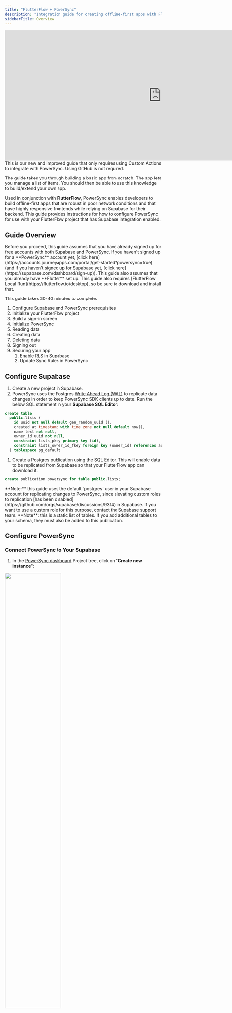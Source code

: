 ```yaml
---
title: "FlutterFlow + PowerSync"
description: "Integration guide for creating offline-first apps with FlutterFlow and PowerSync with Supabase as the backend."
sidebarTitle: Overview
---
```


<Frame caption="Video walkthrough of the integration guide.">
   <iframe width="1005" height="420" src="https://www.youtube.com/embed/eUcBCyPfVok?si=WFPfEp-86Dr_3qh_" title="YouTube video player" frameborder="0" allow="accelerometer; autoplay; clipboard-write; encrypted-media; gyroscope; picture-in-picture; web-share" referrerpolicy="strict-origin-when-cross-origin" allowfullscreen></iframe>
</Frame>

<Info>
This is our new and improved guide that only requires using Custom Actions to integrate with PowerSync. Using GitHub is not required.

The guide takes you through building a basic app from scratch. The app lets you manage a list of items. You should then be able to use this knowledge to build/extend your own app.
</Info>

Used in conjunction with **FlutterFlow**, PowerSync enables developers to build offline-first apps that are robust in poor network conditions and that have highly responsive frontends while relying on Supabase for their backend. This guide provides instructions for how to configure PowerSync for use with your FlutterFlow project that has Supabase integration enabled.

## Guide Overview

<Info>
   Before you proceed, this guide assumes that you have already signed up for free accounts with both Supabase and PowerSync. If you haven't signed up for a **PowerSync** account yet, [click here](https://accounts.journeyapps.com/portal/get-started?powersync=true) (and if you haven't signed up for Supabase yet, [click here](https://supabase.com/dashboard/sign-up)). This guide also assumes that you already have **Flutter** set up.

</Info>
<Check>
   This guide also requires [FlutterFlow Local Run](https://flutterflow.io/desktop), so be sure to download and install that.
</Check>

This guide takes 30-40 minutes to complete.

1. Configure Supabase and PowerSync prerequisites
2. Initialize your FlutterFlow project
3. Build a sign-in screen
4. Initialize PowerSync
5. Reading data
6. Creating data
7. Deleting data
8. Signing out
9. Securing your app
   1. Enable RLS in Supabase
   2. Update Sync Rules in PowerSync

## Configure Supabase

1. Create a new project in Supabase.
2. PowerSync uses the Postgres [Write Ahead Log (WAL)](https://www.postgresql.org/docs/current/wal-intro.html) to replicate data changes in order to keep PowerSync SDK clients up to date.
Run the below SQL statement in your **Supabase SQL Editor**:

```sql
create table
  public.lists (
    id uuid not null default gen_random_uuid (),
    created_at timestamp with time zone not null default now(),
    name text not null,
    owner_id uuid not null,
    constraint lists_pkey primary key (id),
    constraint lists_owner_id_fkey foreign key (owner_id) references auth.users (id) on delete cascade
  ) tablespace pg_default
```

1. Create a Postgres publication using the SQL Editor. This will enable data to be replicated from Supabase so that your FlutterFlow app can download it.

```sql
create publication powersync for table public.lists;
```

<Info>
   **Note:** this guide uses the default `postgres` user in your Supabase account for replicating changes to PowerSync, since elevating custom roles to replication [has been disabled](https://github.com/orgs/supabase/discussions/9314) in Supabase. If you want to use a custom role for this purpose, contact the Supabase support team.
</Info>

<Note>
   **Note**: this is a static list of tables. If you add additional tables to your schema, they must also be added to this publication.
</Note>

## Configure PowerSync

### Connect PowerSync to Your Supabase

1. In the [PowerSync dashboard](/usage/tools/powersync-dashboard) Project tree, click on "**Create new instance**":

<Frame>
  <img src="/images/integration-20.png" width="60%"/>
</Frame>

1. Give your instance a name, such as "Supabase Testing".
2. Under the "**General**" tab, you can change the default cloud region from US to EU, JP (Japan), or AU (Australia) if desired (more cloud regions are available, [contact us](/resources/contact-us) if you need a different region).
3. Under the "DB Connections" tab, click on the + icon.
4. Now we get the connection details from Supabase:
   * In your Supabase dashboard, navigate to **"Project Settings"** \-> **"Database" -> "Connection string**" and select the "URI" tab.
   * Uncheck the "**Display connection pooler**" checkbox. PowerSync needs to connect to the database directly and cannot use the pooler.
<Frame>
  <img src="/images/integration-21.png"/>
</Frame>
It is important to uncheck this checkbox
   * Copy the connection string. The hostname should be `db.<PROJECT-ID>.supabase.co`, and not, for example, `aws-0-us-west-1.pooler.supabase.com`.
   * Paste this URI in PowerSync the instance **URI** field.
   * Enter the password for the `postgres` user in your Supabase database: (Supabase also [refers to this password](https://supabase.com/docs/guides/database/managing-passwords) as the _database password_ or _project password_).
   * PowerSync has the Supabase CA certificate pre-configured — `verify-full` SSL mode can be used directly, without any custom certificates.
1. Click **"Test Connection"** and fix any errors.
2. Under the **"Client Auth"** tab, enable **"Use Supabase Auth".**
3. Click **"Save".**

<Note>
The "Supabase Auth" setting no longer works for Supabase projects created after 25 November 2024. While we are working with Supabase on a fix, please apply this workaround: https://releases.powersync.com/announcements/important-notice-for-supabase-users-using-supabase-jwts
</Note>

PowerSync deploys and configures an isolated cloud environment for you, which will take a few minutes to complete.

### Configure Sync Rules

[Sync Rules](/usage/sync-rules) allow developers to control which data gets synced to which user devices using a SQL-like syntax in a YAML file. For the demo app, we're going to specify that each user can only see their own to-do lists and list items.

1\. To update your Sync Rules, open the `sync-rules.yaml` file.

<Frame>
  <img src="/images/integration-22.avif" width="60%"/>
</Frame>
1. Replace the `sync-rules.yaml` file's contents with the below:

```yaml This will sync the entire table to all users - we will refine this later
bucket_definitions:
    global:
        data:
            - SELECT * FROM lists
```

For additional information on PowerSync's Sync Rules, refer to the [Sync Rules](/usage/sync-rules) documentation.

If you're wondering how Sync Rules relate to Supabase Postgres [RLS](https://supabase.com/docs/guides/auth/row-level-security), see [this subsection](/integration-guides/supabase-+-powersync/rls-and-sync-rules).

## Initialize Your FlutterFlow Project

1. Create a new Blank app, give it a name, and disable Firebase.
2. Under **"App Settings" -> "Integrations"**, enable Supabase. Enter your **"API URL"** and **"Anon Key"** and click **"Get Schema".**
3. Under **"App Values" -> "Constants"**, click **"Add App Constant".**
   1. For **Constant Name**, enter `PowerSyncUrl`.
   2. For **Constant Value**, copy and paste your instance URL from the PowerSync Dashboard:

<Frame>
  <img src="/images/integration-23.png" width="60%"/>
</Frame>

You should now see this under App Constants:

<Frame>
  <img src="/images/integration-24.avif"/>
</Frame>

## Build A Sign-In Screen

1. Under Pages, click **"Add Page, Component or Flow".**
<Frame>
  <img src="/images/integration-25.avif"/>
</Frame>
2. Select the Auth1 template and name the page "Login".
3. Delete the _Sign Up_, _Forgot Password_ and _Social Login_ buttons — we will only be supporting Login for this demo app.
<Frame>
  <img src="/images/integration-26.avif"/>
</Frame>
4. Under **"App Settings" -> "App Settings" -> "Authentication"**:
   1. Enable Authentication.
   2. Set Supabase as the Authentication Type.
   3. Set the Login page you just created as the Entry Page.
   4. Set HomePage as the Logged In Page:
<Frame>
  <img src="/images/integration-27.avif"/>
</Frame>
5. In your Supabase Dashboard, under **"Authentication"**, click on **"Add User" -> "Create new user"** and create a user for yourself to test with:
<Frame>
  <img src="/images/integration-28.png" width="60%"/>
</Frame>
6. Launch your app on a physical or simulator device:
<Frame caption="Click on Test">
  <img src="/images/integration-29.avif"/>
</Frame>

<Info>
   **Checkpoint:** you should now be able to log into the app using the Supabase user account you just created. After logging in you should see a blank screen.
</Info>

For once, a blank screen means success:
<img src="/images/integration-30.avif" width="30%"/>

## Initialize PowerSync

1. Click on **"Custom Code" -> "Add" -> "Action".**
2. Name the Custom Action `initpowersync`.
   1. **NOTE:** use all lowercase for this Custom Action is important due to naming conversion that FF performs behind the scenes.
3. Copy and paste the custom action code from here:[https://github.com/powersync-ja/powersync-flutterflow-template/blob/flutterflow/lib/custom\_code/actions/initpowersync.dart](https://github.com/powersync-ja/powersync-flutterflow-template/blob/flutterflow/lib/custom%5Fcode/actions/initpowersync.dart)
4. Import your schema:
   1. On the PowerSync Dashboard, right-click on your instance and select **"Generate Client-Side Schema"** and select Dart as the language.
   <Frame>
      <img src="/images/integration-31.avif"/>
   </Frame>
   2. Paste this into your Custom Action code on line 27 after the equals sign.
   3. Due to a limitation in FF, you now need to prefix each instance of `Schema`, `Column` and `Table` with `powersync`.
   4. Your custom action schema definition should now look like this:
   <Frame>
      <img src="/images/integration-32.avif"/>
   </Frame>
5. Under **"Action Settings"** on the right, add this dependency into "Pubspec Dependencies": `powersync: ^1.8.4`
   1. FlutterFlow imports and old version of sqflite by default and it's not possible to remove it, so you also need to add this dependency: `sqflite: ^2.3.3`
   2. Your dependencies should now look as follows:

<Frame>
   <img src="/images/Screenshot 2024-10-07 at 16.36.10.png" width="60%"/>
</Frame>

1. Save your new custom action
2. Still in Custom Actions, under **"Custom Files"** click on `main.dart` and set your new Custom Action as a Final Action and click Save.
<Frame>
   <img src="/images/integration-34.avif"/>
</Frame>

<Info>
**Checkpoint:** You should now be able to validate that PowerSync is initializing correctly by taking these steps:

1. Stop any running simulator app sessions
2. Restart the app by clicking "Test", and sign in
3. Click on "Open Device Logs"
4. You should see this kind of log message:

```
flutter: [PowerSync] FINE: 2024-04-16 13:47:52.259974: Credentials: PowerSyncCredentials

flutter: [PowerSync] FINE: 2024-04-16 13:47:52.607802: Applied checkpoint 2
```
</Info>


## Reading Data

We will now create our first UI and bind it to the data in the local SQLite database on the device.

### Create a Custom Action to Stream all Lists

<Info>
   For watched (realtime) queries in FlutterFlow, you need 2x Custom Actions per table. For delete, update and insert queries you only need 1x Custom Action. We are working to see if we can aleviate this constraint.
</Info>

1. Create a new Custom Action and call it `watchLists` and paste the below code:

```dart
// Automatic FlutterFlow imports
import '/backend/supabase/supabase.dart';
import '/flutter_flow/flutter_flow_theme.dart';
import '/flutter_flow/flutter_flow_util.dart';
import '/custom_code/actions/index.dart'; // Imports other custom actions
import '/flutter_flow/custom_functions.dart'; // Imports custom functions
import 'package:flutter/material.dart';
// Begin custom action code
// DO NOT REMOVE OR MODIFY THE CODE ABOVE!

import 'package:powersync/powersync.dart' as powersync;
import '/custom_code/actions/initpowersync.dart';
import 'package:supabase_flutter/supabase_flutter.dart';
import 'dart:async';

Future<void> watchLists(
    Future Function(List<ListsRow>? result) callback) async {
  var stream = db.watch('SELECT * FROM lists');
  listsSubscription?.cancel(); //it's important to clean up any existing subscriptions otherwise app performance will degrade
  listsSubscription = stream.listen((data) {
    callback(
        data.map((json) => ListsRow(Map<String, dynamic>.from(json))).toList());
  });
}
```

2. Hit Save and click "Yes" on the popup to set the Action Arguments for you:
<Frame>
   <img src="/images/integration-35.avif"/>
</Frame>
3. Your Action Arguments should now look as follows:
<Frame>
   <img src="/images/integration-36.png" width="60%"/>
</Frame>
4. Create the second Custom Action called `getLists` and paste the following code into it:

```dart
// Automatic FlutterFlow imports
import '/backend/supabase/supabase.dart';
import '/flutter_flow/flutter_flow_theme.dart';
import '/flutter_flow/flutter_flow_util.dart';
import '/custom_code/actions/index.dart'; // Imports other custom actions
import '/flutter_flow/custom_functions.dart'; // Imports custom functions
import 'package:flutter/material.dart';
// Begin custom action code
// DO NOT REMOVE OR MODIFY THE CODE ABOVE!

import 'package:powersync/powersync.dart' as powersync;
import '/custom_code/actions/initpowersync.dart';
import 'package:supabase_flutter/supabase_flutter.dart';

Future<List<ListsRow>?> getLists(List<ListsRow>? results) async {
  return results;
}
```
1. Hit Save and click "Yes" on the popup to set the Action Arguments for you:
<Frame>
   <img src="/images/integration-37.avif"/>
</Frame>
2. Your Action Arguments should now look as follows:
<Frame>
   <img src="/images/integration-38.png" width="60%"/>
</Frame>
3. On the HomePage page, you will create a placeholder Page State variable required for the next step.
   1. Click on State Management.
   2. Add a dummy variable called "notused" or similar and click Confirm:

<Frame>
   <img src="/images/integration-39.png"/>
</Frame>
4. Still on the HomePage page, select Actions and open **"Action Flow Editor".**
   1. Add the `watchLists` Custom Action.
   2. Click "Open" to edit the `callback` Argument for `watchLists`.
   3. Add the `getLists` Custom Action and set the `results` Action Argument to `result` and click **"Confirm":**
<Frame>
   <img src="/images/integration-40.avif"/>
</Frame>
   4. Set the **"Action Output Variable Name"** to `allLists` and you should now see this:
<Frame>
   <img src="/images/integration-41.png" width="60%"/>
</Frame>
   5. Add a second action to the chain, and set it to **"Update Page State"** and "**Rebuild Current Page"**. This is to ensure the page gets redrawn when the database updates. Your callback action should now look like this:
<Frame>
   <img src="/images/integration-42.avif"/>
</Frame>
   6. Click "Close" to exit the Action Flow Editor.
7. In the UI Builder on the HomePage page, add a ListView component and add a ListTile inside the ListView.
8. On the ListView component, click **"Generate Dynamic Children"**. Enter a variable name of `boundLists` and set its value to `allLists` (no further changes). Click Save.
9. On the ListTile component, set the Title field to **"Set from Variable"** and then get the `name` field from the `boundLists` variable:

<Frame>
   <img src="/images/integration-43.avif"/>
</Frame>

10. Do the same for the Subtitle field of the ListTile component, and set it to `created_at`.
11. Hot reload your app and the screen will still be blank. This is because the `lists` table is empty in Supabase. Create a test row in the table by clicking on **"Insert" -> "Insert Row"** in your Supabase Table Editor.
   1. Leave `id` and `created_at` blank.
   2. Enter a name such as "Test from Supabase".
   3. Click "Select Record" for `owner_id` and select your test user.

<Info>
Checkpoint: you should now see your single test row magically appear in your app

<Frame>
   <img src="/images/integration-44.avif"/>
</Frame>
</Info>

## Creating Data

You will now update the app so that we can capture new list entries.

1. Create a new Custom Action called `createListItem` and paste the following code:

```dart
// Automatic FlutterFlow imports
import '/backend/supabase/supabase.dart';
import '/flutter_flow/flutter_flow_theme.dart';
import '/flutter_flow/flutter_flow_util.dart';
import '/custom_code/actions/index.dart'; // Imports other custom actions
import '/flutter_flow/custom_functions.dart'; // Imports custom functions
import 'package:flutter/material.dart';
// Begin custom action code
// DO NOT REMOVE OR MODIFY THE CODE ABOVE!

// Set your action name, define your arguments and return parameter,
// and then add the boilerplate code using the green button on the right!
import 'package:powersync/powersync.dart' as powersync;
import '/custom_code/actions/initpowersync.dart';
import 'package:supabase_flutter/supabase_flutter.dart';

Future createListItem(String name) async {
  var supaUserId = await Supabase.instance.client.auth.currentUser?.id;

  final results = await db.execute('''
      INSERT INTO
        lists(id, created_at, name, owner_id)
        VALUES(uuid(), datetime(), ?, ?)
      ''', [name, supaUserId]);
}
```

1. Hit Save and click "Yes" on the popup to set the Action Arguments for you:
<Frame>
   <img src="/images/integration-45.avif"/>
</Frame>
2. There should now be one argument for the Custom Action called `name` of type String and not nullable.
3. In the Widget Tree view, select the HomePage page and navigate to State Management.
4. Create a new State Field called `fabClicked` and set the type to boolean and toggle the **"Initial Field Value"** toggle twice to initialize the field to false.
5. <Frame>
      <img src="/images/integration-46.png" width="60%"/>
   </Frame>
6. In the Widget Tree view, drop a Floating Action Button (FAB) onto the page.
7. Click on the FAB and Open the Action Flow Editor.
8. Add an action to Update Page State.
9. Set the `fabClicked` value to `true` and click Close.
<Frame>
   <img src="/images/integration-47.avif"/>
</Frame>
10. On the Widget Palette again, add a Container child to the Column Widget.
   1. Now add a Column Widget to this Container.
   2. Add a TextField and a Button to this Column Widget.
   3. Your homepage layout should now look like this:
<Frame>
   <img src="/images/integration-48.avif"/>
</Frame>
11. Set the Container and TextField widgets to have a width of 100%.
12. Click on the Container and enable Conditional Visibility for `fabClicked`.
<Frame>
   <img src="/images/integration-49.avif"/>
</Frame>
13. Change the Button text to "Add".
14. Open the Action Flow Editor for the Add button:
   1. Add a Custom Action call to `createListItem`.
   2. Set the "name" Argument to Widget State -> TextField 1.
   3. Chain another Action of "Clear Text Fields / PIN Codes" to clear the TextField\_1 field.
   4. Chain another Action to Update Page State and set `fabClicked` to false.
   5. Your Action Editor should now look like this:
<Frame>
   <img src="/images/integration-50.avif"/>
</Frame>

<Info>
   **Checkpoint:** you should now be able hot reload your app, click on the FAB button and the TextField should appear. Enter a name and click Add. The new row should appear in the ListView and the TextField should be hidden again.
</Info>
## Deleting Data

In this section we will add the ability to swipe on a ListTile to delete it.

1. Create a new Custom Action called `deleteListItem` and paste the below code:

```dart
// Automatic FlutterFlow imports
import '/backend/supabase/supabase.dart';
import '/flutter_flow/flutter_flow_theme.dart';
import '/flutter_flow/flutter_flow_util.dart';
import '/custom_code/actions/index.dart'; // Imports other custom actions
import '/flutter_flow/custom_functions.dart'; // Imports custom functions
import 'package:flutter/material.dart';
// Begin custom action code
// DO NOT REMOVE OR MODIFY THE CODE ABOVE!

import 'package:powersync/powersync.dart' as powersync;
import '/custom_code/actions/initpowersync.dart';
import 'package:supabase_flutter/supabase_flutter.dart';

Future deleteListItem(ListsRow row) async {
  await db.execute('DELETE FROM lists WHERE id = ?', [row.id]);
}
```

1. Hit Save and click "Yes" on the popup to set the Action Arguments for you:
<Frame>
   <img src="/images/integration-51.avif"/>
</Frame>
2. The Custom Action Arguments should now look as follows:
<Frame>
   <img src="/images/integration-52.avif"/>
</Frame>
3. In the Widget Tree select the ListTile and enable Slidable.
4. Select the SlidableActionWidget from the Widget Tree and set the values to the following:
<Frame>
   <img src="/images/integration-53.avif"/>
</Frame>
5. Click on Action Editor and click Add Action, passing in `boundLists` to `deleteListItem` as follows:
<Frame>
   <img src="/images/integration-55.avif"/>
</Frame>

<Info>
   **Checkpoint:** Stop and relaunch the app (Hot Reload won't work after adding the slidable package) and you should be able to swipe on items to delete them. Note that they are also magically deleted from Supabase!
</Info>

## Updating Data

In this section we will add the ability to update a list item. It entails:

* A custom action to handle updating the data
* Setting and using state fields to show/hide UI dynamically and reference the list item to edit
* A button to edit a list item (set up similar to the Delete button in the previous section)
* UI to enter and save the new item name (set up similar to the Create functionality we covered earlier)
1. Create a new Custom Action called `updateListItem` and paste the below code:

```dart
// Automatic FlutterFlow imports
import '/backend/supabase/supabase.dart';
import '/flutter_flow/flutter_flow_theme.dart';
import '/flutter_flow/flutter_flow_util.dart';
import '/custom_code/actions/index.dart'; // Imports other custom actions
import '/flutter_flow/custom_functions.dart'; // Imports custom functions
import 'package:flutter/material.dart';
// Begin custom action code
// DO NOT REMOVE OR MODIFY THE CODE ABOVE!

// Set your action name, define your arguments and return parameter,
// and then add the boilerplate code using the green button on the right!
import 'package:powersync/powersync.dart' as powersync;
import '/custom_code/actions/initpowersync.dart';
import 'package:supabase_flutter/supabase_flutter.dart';

Future updateListItem(String name, ListsRow row) async {
  await db.execute('UPDATE lists SET name = ? WHERE id = ?', [name, row.id]);
}

```

1. Hit Save and click "Yes" on the popup to set the Action Arguments for you:
<Frame>
   <img src="/images/integration-56.avif"/>
</Frame>

1. The Custom Action Arguments should now look as follows:

<Frame>
   <img src="/images/integration-57.avif"/>
</Frame>

1. In the Widget Tree view, select the HomePage page and navigate to State Management.
2. Create a new State Field called `editClicked`, set the type to Boolean and toggle the **"Initial Field Value"** toggle twice to initialize the field to false.
3. Create another new State Field called `listItemIndex`, set the type to Integer. Click Confirm.
<Frame>
   <img src="/images/integration-58.avif"/>
</Frame>
4. In the Widget Tree select the ListTile.
5. Under Slidable Properties click Add Action.
6. Select the new SlidableActionWidget from the Widget Tree and set its properties to the following:
<Frame>
   <img src="/images/integration-59.png" width="60%"/>
</Frame>
7. Open the Action Flow Editor.
8. Add an action to Update Page State.
9. Add Field: Set the `editClicked` value to `true`.
10. Add Field: Set the value of `listItemIndex` to the "Index in List" of the `boundLists` Item and click Close.

<Frame>
   <img src="/images/integration-60.avif"/>
</Frame>
1. Chain another Action to "Set Form Field" -> TextField\_2\. This will initialize the text field to the current list item's name.
   1. Set the variable to the boundLists Item
   2. Under Available Options, select "Get Row Field"
   3. Under Supabase Row Field, select "name"
   4. Your action should look like this:
<Frame>
   <img src="/images/integration-61.avif"/>
</Frame>
2. On the Widget Palette again, add a Container child to the Column Widget.
   1. Now add a Column Widget to this Container.
   2. Add a TextField and a Button to this Column Widget.
   3. Your homepage layout should now look like this:
<Frame>
   <img src="/images/integration-62.png" width="60%" />
</Frame>
3. Set the Container and TextField widgets to have a width of 100%.
4. Click on the Container and enable Conditional Visibility for `editClicked`.
<Frame>
   <img src="/images/integration-63.avif"/>
</Frame>
5. Change the Button text to "Save"
6. Open the Action Flow Editor for the Save button.
   1. Add a Custom Action call to `updateListItem`.
   2. Set the "name" Argument to Widget State -> TextField 2.
   3. Set the "row" Argument:
         1. Select Action Outputs -> allLists.
         2. Under Available Options select "Item at Index".
         3. Under List Index Options select "Specific Index".
         4. Set the Index value to the `listItemIndex` Page State variable
<Frame>
   <img src="/images/integration-64.avif"/>
</Frame>
         5. Click Confirm
   4. Chain another Action of "Clear Text Fields / PIN Codes" to clear the TextField\_2 field.
   5. Chain another Action to "Update Page State".
   6. Add Field: Set `editClicked` to false.
   7. Add Field: Set `listItemIndex` to Reset Value.
   8. Your Action Editor should now look like this:
<Frame>
   <img src="/images/integration-65.avif"/>
</Frame>
7. Close the Action Flow Editor.

<Info>
   **Checkpoint:** you should now be able hot reload your app, slide on an item to edit it. Enter the new item name into the text field that appears, and hit Save. The update should then reflect in Supabase.
</Info>

## Signing Out

1. Create a new Custom Action called `signOut` without Arguments or Return Values and paste the below code:

```dart
// Automatic FlutterFlow imports
import '/backend/supabase/supabase.dart';
import '/flutter_flow/flutter_flow_theme.dart';
import '/flutter_flow/flutter_flow_util.dart';
import '/custom_code/actions/index.dart'; // Imports other custom actions
import '/flutter_flow/custom_functions.dart'; // Imports custom functions
import 'package:flutter/material.dart';
// Begin custom action code
// DO NOT REMOVE OR MODIFY THE CODE ABOVE!

// Set your action name, define your arguments and return parameter,
// and then add the boilerplate code using the green button on the right!
import 'package:powersync/powersync.dart' as powersync;
import '/custom_code/actions/initpowersync.dart';

Future signOut() async {
  listsSubscription?.cancel(); //close any open subscriptions from watch() queries
  await db.disconnectAndClear();
}
```

1. Click Save Action.
2. In the Widget Tree, drag a Button onto the right of your App Bar.
3. Rename the button text to "Sign Out".
4. Open Action Editor and click Open to launch the editor.
5. Add a call to the `signOut`Custom Action.
6. Chain another call to Auth -> Log Out:
<Frame>
   <img src="/images/integration-66.avif"/>
</Frame>
7. Click Close

<Info>
   **Checkpoint:** You should now be able to hot reload your app and sign out and in again.
</Info>

## Securing Your App

PowerSync's [Sync Rules](/usage/sync-rules) and Supabase's support for [Row Level Security (RLS)](https://supabase.com/docs/guides/auth/row-level-security) can be used in conjunction. Here are some high level similarities and differences:

* RLS should be used as the authoritative set of security rules applied to your users' CRUD operations that reach Postgres.
* Sync Rules are only applied for data that is to be downloaded to clients — they do not apply to uploaded data.
   * Sync Rules can typically be considered to be complementary to RLS, and will generally mirror your RLS setup.

### Enable RLS in Supabase

Run the below in your Supabase console to ensure that only list owners can perform actions on the lists table where `owner_id` matches their user id:

```sql
alter table public.lists
  enable row level security;

create policy "owned lists" on public.lists for ALL using (
  auth.uid() = owner_id
)
```

### Update Sync Rules

Currently all lists are synced to all users, regardless of who the owner of the list is. You will now update this so that only a user's lists are synced to their device:

1. Navigate to the [PowerSync Dashboard](/usage/tools/powersync-dashboard) and open your `sync-rules.yaml` file.
2. Delete the existing content and paste the below contents:

```yaml
bucket_definitions:
  user_lists:
    parameters: select request.user_id() as user_id
    data:
      - select * from lists where owner_id = bucket.user_id
```

1. Click on **"Validate".**
2. Click on **"Deploy sync rules".**
3. Wait for the deploy to complete.

<Info>
   **Checkpoint:** Your app should continue running seamlessly as before.
</Info>

## Known Issues, Limitations and Gotchas

Below is a list of known issues and limitations.

1. It's not currently possible to use the FlutterFlow Web Editor to test your app due to limitations with FlutterFlow.
2. When trying to compile any of the PowerSync Custom Actions, you will see errors — these can be safely ignored:

<Frame>
   <img src="/images/integration-67.png" width="60%" />
</Frame>
<Frame>
   <img src="/images/integration-69.png" width="60%" />
</Frame>
1. Using `watch()` queries creates a [StreamSubscription](https://api.flutter.dev/flutter/dart-async/StreamSubscription-class.html) and it's important to regularly call `.cancel()` on these to avoid multiple subscriptions for the same query running.
2. Deploying to the Apple App Store currently requires some workarounds due to limitations in FlutterFlow:
   1. Download the code from FlutterFlow
   2. Open the `Podfile` located in the `ios/`directory
   3. The following option in the `Podfile` needs to be updated from `use_frameworks! :linkage => :static` to `use_frameworks!` (remove everything after the exclamation sign)
   4. After removing that option, clean the build folder and build the project again.
   5. You should now be able to submit to the App Store
3. Exporting the code from FlutterFlow using the "Download Code" action in FlutterFlow requires the same workaround listed in 4\. above.
4. Other common issues and troubleshooting techniques are documented here: [Troubleshooting](/resources/troubleshooting)
